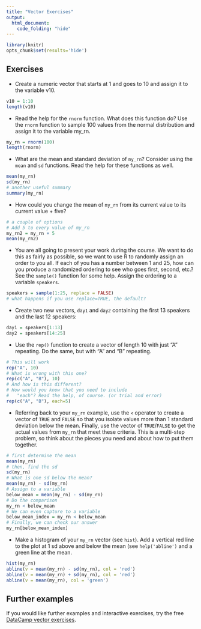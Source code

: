 ```yaml
---
title: "Vector Exercises"
output: 
  html_document:
    code_folding: "hide"
---
```


```r
library(knitr)
opts_chunk$set(results='hide')
```

## Exercises

- Create a numeric vector that starts at 1 and goes to 10 and assign it to the variable v10.

```r
v10 = 1:10
length(v10)
```

- Read the help for the `rnorm` function. What does this function do? Use the `rnorm` function to sample 100 values from
the normal distribution and assign it to the variable my_rn.

```r
my_rn = rnorm(100)
length(rnorm)
```

- What are the mean and standard deviation of `my_rn`? Consider using the `mean` and `sd` functions. Read the 
help for these functions as well.

```r
mean(my_rn)
sd(my_rn)
# another useful summary
summary(my_rn)
```

- How could you change the mean of `my_rn` from its current value to its current value + five?

```r
# a couple of options
# Add 5 to every value of my_rn
my_rn2 = my_rn + 5
mean(my_rn2)
```

- You are all going to present your work during the course. We want to do this as fairly as possible, so we want
to use R to randomly assign an order to you all. If each of you has a number between 1 and 25, how can you produce
a randomized ordering to see who goes first, second, etc.? See the `sample()` function for some help. Assign the ordering to a variable `speakers`.

```r
speakers = sample(1:25, replace = FALSE)
# what happens if you use replace=TRUE, the default?
```

- Create two new vectors, `day1` and `day2` containing the first 13 speakers and the last 12 speakers:

```r
day1 = speakers[1:13]
day2 = speakers[14:25]
```

- Use the `rep()` function to create a vector of length 10 with just "A" repeating. Do the same, but with "A" and "B" repeating. 

```r
# This will work
rep("A", 10)
# What is wrong with this one?
rep(c("A", "B"), 10)
# And how is this different?
# How would you know that you need to include
#   "each"? Read the help, of course. (or trial and error)
rep(c("A", "B"), each=5)
```


- Referring back to your `my_rn` example, use the `<` operator to create a vector of `TRUE` and `FALSE` 
so that you isolate values more than 1 standard deviation below the mean. 
Finally, use the vector of `TRUE`/`FALSE` to get the 
actual values from `my_rn` that meet these criteria. This is a multi-step problem, so 
think about the pieces you need and about how to put them together.

```r
# first determine the mean
mean(my_rn)
# then, find the sd
sd(my_rn)
# What is one sd below the mean?
mean(my_rn) - sd(my_rn)
# Assign to a variable
below_mean = mean(my_rn) - sd(my_rn)
# Do the comparison
my_rn < below_mean
# We can even capture to a variable
below_mean_index = my_rn < below_mean
# Finally, we can check our answer
my_rn[below_mean_index]
```

- Make a histogram of your `my_rn` vector (see `hist`). Add a vertical red line to the plot at 1 sd above and below the mean (see `help('abline')` and a green line at the mean.

```r
hist(my_rn)
abline(v = mean(my_rn) - sd(my_rn), col = 'red')
abline(v = mean(my_rn) + sd(my_rn), col = 'red')
abline(v = mean(my_rn), col = 'green')
```

## Further examples

If you would like further examples and interactive exercises, try the free [DataCamp vector exercises](https://campus.datacamp.com/courses/free-introduction-to-r/chapter-2-vectors-2).
